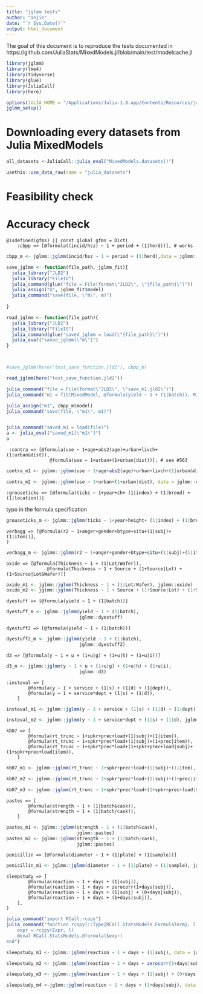 ```yaml
---
title: "jglmm tests"
author: "anjie"
date: "`r Sys.Date()`"
output: html_document
---
```


The goal of this document is to reproduce the tests documented in https://github.com/JuliaStats/MixedModels.jl/blob/main/test/modelcache.jl

```r
library(jglmm)
library(lme4)
library(tidyverse)
library(glue)
library(JuliaCall)
library(here)

options(JULIA_HOME = "/Applications/Julia-1.8.app/Contents/Resources/julia/bin/") 
jglmm_setup()
```

# Downloading every datasets from Julia MixedModels 

```r
all_datasets <-JuliaCall::julia_eval("MixedModels.datasets()")

usethis::use_data_raw(name = "julia_datasets")

```


# Feasibility check 


# Accuracy check 

```
@isdefined(gfms) || const global gfms = Dict(
    :cbpp => [@formula((incid/hsz) ~ 1 + period + (1|herd))], # works
```
```r
cbpp_m <- jglmm::jglmm(incid/hsz ~ 1 + period + (1|herd),data = jglmm::cbpp)
```


```r
save_jglmm <- function(file_path, jglmm_fit){
  julia_library("JLD2")
  julia_library("FileIO")
  julia_command(glue("file = File(format\"JLD2\", \"{file_path}\")"))
  julia_assign("m", jglmm_fit$model)
  julia_command("save(file, \"m\", m)")
  
}

read_jglmm <- function(file_path){
  julia_library("JLD2")
  julia_library("FileIO")
  julia_command(glue("saved_jglmm = load(\"{file_path}\")"))
  julia_eval("saved_jglmm[\"m\"]")
}



#save_jglmm(here("test_save_function.jld2"), cbpp_m)

read_jglmm(here("test_save_function.jld2"))
```




```r
julia_command("file = File(format\"JLD2\", \"save_m1.jld2\")")
julia_command("m1 = fit(MixedModel, @formula(yield ~ 1 + (1|batch)), MixedModels.dataset(:dyestuff))")

julia_assign("m1", cbpp_m$model)
julia_command("save(file, \"m1\", m1)")


julia_command("saved_m1 = load(file)")
a <- julia_eval("saved_m1[\"m1\"]")
a
```





```
 :contra => [@formula(use ~ 1+age+abs2(age)+urban+livch+(1|urban&dist)),
                @formula(use ~ 1+urban+(1+urban|dist))], # see #563
```

```r
contra_m1 <- jglmm::jglmm(use ~ 1+age+abs2(age)+urban+livch+(1|urban&dist), data = jglmm::contra)

contra_m2 <- jglmm::jglmm(use ~ 1+urban+(1+urban|dist), data = jglmm::contra)

```


```
:grouseticks => [@formula(ticks ~ 1+year+ch+ (1|index) + (1|brood) + (1|location))]
```

typo in the formula specification 

```r
grouseticks_m <- jglmm::jglmm(ticks ~ 1+year+height+ (1|index) + (1|brood) + (1|location),data = grouseticks)
```

```
verbagg => [@formula(r2 ~ 1+anger+gender+btype+situ+(1|subj)+(1|item))],
)
```
```r
verbagg_m <- jglmm::jglmm(r2 ~ 1+anger+gender+btype+situ+(1|subj)+(1|item),data = jglmm::verbagg)

```

```
oxide => [@formula(Thickness ~ 1 + (1|Lot/Wafer)),
               @formula(Thickness ~ 1 + Source + (1+Source|Lot) + (1+Source|Lot&Wafer))]
```

```r
oxide_m1 <- jglmm::jglmm(Thickness ~ 1 + (1|Lot/Wafer), jglmm::oxide)
oxide_m2 <- jglmm::jglmm(Thickness ~ 1 + Source + (1+Source|Lot) + (1+Source|Lot&Wafer), jglmm::oxide)

```

```
dyestuff => [@formula(yield ~ 1 + (1|batch))]
```

```r
dyestuff_m <- jglmm::jglmm(yield ~ 1 + (1|batch), 
                           jglmm::dyestuff)
```

```
dyestuff2 => [@formula(yield ~ 1 + (1|batch))]
```

```r

dyestuff2_m <- jglmm::jglmm(yield ~ 1 + (1|batch), 
                           jglmm::dyestuff2)
```

```
d3 => [@formula(y ~ 1 + u + (1+u|g) + (1+u|h) + (1+u|i))]
```

```r
d3_m <- jglmm::jglmm(y ~ 1 + u + (1+u|g) + (1+u|h) + (1+u|i), 
                           jglmm::d3)
```


```
:insteval => [
        @formula(y ~ 1 + service + (1|s) + (1|d) + (1|dept)),
        @formula(y ~ 1 + service*dept + (1|s) + (1|d)),
    ]
```

```r
insteval_m1 <- jglmm::jglmm(y ~ 1 + service + (1|s) + (1|d) + (1|dept), jglmm::insteval)

insteval_m2 <- jglmm::jglmm(y ~ 1 + service*dept + (1|s) + (1|d), jglmm::insteval)

```

```
kb07 => [
        @formula(rt_trunc ~ 1+spkr+prec+load+(1|subj)+(1|item)),
        @formula(rt_trunc ~ 1+spkr*prec*load+(1|subj)+(1+prec|item)),
        @formula(rt_trunc ~ 1+spkr*prec*load+(1+spkr+prec+load|subj)+(1+spkr+prec+load|item)),
    ]
```

```r
kb07_m1 <- jglmm::jglmm(rt_trunc ~ 1+spkr+prec+load+(1|subj)+(1|item), jglmm::kb07)

kb07_m2 <- jglmm::jglmm(rt_trunc ~ 1+spkr*prec*load+(1|subj)+(1+prec|item), jglmm::kb07)

kb07_m3 <- jglmm::jglmm(rt_trunc ~ 1+spkr*prec*load+(1+spkr+prec+load|subj)+(1+spkr+prec+load|item), jglmm::kb07)

```

   
```
pastes => [
        @formula(strength ~ 1 + (1|batch&cask)),
        @formula(strength ~ 1 + (1|batch/cask)),
    ]
```

```r
pastes_m1 <- jglmm::jglmm(strength ~ 1 + (1|batch&cask), 
                          jglmm::pastes)
pastes_m2 <- jglmm::jglmm(strength ~ 1 + (1|batch/cask), 
                          jglmm::pastes)
```

```
penicillin => [@formula(diameter ~ 1 + (1|plate) + (1|sample))]
```    
```r
penicillin_m1 <- jglmm::jglmm(diameter ~ 1 + (1|plate) + (1|sample), jglmm::penicillin)
```

```
sleepstudy => [
        @formula(reaction ~ 1 + days + (1|subj)),
        @formula(reaction ~ 1 + days + zerocorr(1+days|subj)),
        @formula(reaction ~ 1 + days + (1|subj) + (0+days|subj)),
        @formula(reaction ~ 1 + days + (1+days|subj)),
    ],
)
```

```r
julia_command("import RCall.rcopy")
julia_command("function rcopy(::Type{RCall.StatsModels.FormulaTerm}, l::Ptr{LangSxp})
    expr = rcopy(Expr, l)
    @eval RCall.StatsModels.@formula($expr)
end")
```


```r
sleepstudy_m1 <- jglmm::jglmm(reaction ~ 1 + days + (1|subj), data = jglmm::sleepstudy)

sleepstudy_m2 <- jglmm::jglmm(reaction ~ 1 + days + zerocorr(1+days|subj), data = jglmm::sleepstudy)

sleepstudy_m3 <- jglmm::jglmm(reaction ~ 1 + days + (1|subj) + (0+days|subj), data = jglmm::sleepstudy)

sleepstudy_m4 <-jglmm::jglmm(reaction ~ 1 + days + (1+days|subj), data = jglmm::sleepstudy)
```
